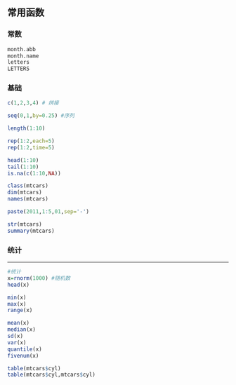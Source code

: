 ## 常用函数

### 常数

```r
month.abb
month.name
letters
LETTERS
```

### 基础

```r
c(1,2,3,4) # 拼接

seq(0,1,by=0.25) #序列

length(1:10)

rep(1:2,each=5)
rep(1:2,time=5)

head(1:10)
tail(1:10)
is.na(c(1:10,NA))

class(mtcars)
dim(mtcars)
names(mtcars)

paste(2011,1:5,01,sep='-')

str(mtcars)
summary(mtcars)
```

### 统计

------------------------------------------------------------------------

```r
#统计
x=rnorm(1000) #随机数
head(x)

min(x)
max(x)
range(x)

mean(x)
median(x)
sd(x)
var(x)
quantile(x)
fivenum(x)

table(mtcars$cyl)
table(mtcars$cyl,mtcars$cyl)
```
